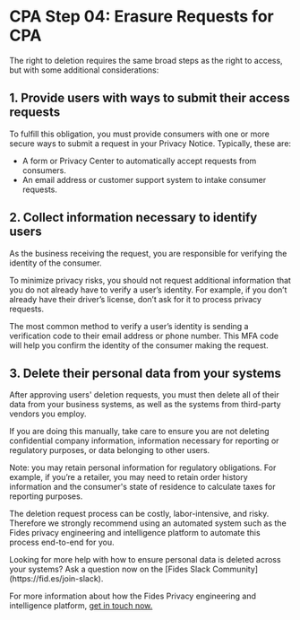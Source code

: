 
# CPA Step 04: Erasure Requests for CPA

The right to deletion requires the same broad steps as the right to access, but with some additional considerations:

## 1. Provide users with ways to submit their access requests
To fulfill this obligation, you must provide consumers with one or more secure ways to submit a request in your Privacy Notice. Typically, these are:

- A form or Privacy Center to automatically accept requests from consumers.
- An email address or customer support system to intake consumer requests.

## 2. Collect information necessary to identify users
As the business receiving the request, you are responsible for verifying the identity of the consumer.

To minimize privacy risks, you should not request additional information that you do not already have to verify a user’s identity. For example, if you don’t already have their driver’s license, don’t ask for it to process privacy requests.

The most common method to verify a user’s identity is sending a verification code to their email address or phone number. This MFA code will help you confirm the identity of the consumer making the request.

## 3. Delete their personal data from your systems
After approving users' deletion requests, you must then delete all of their data from your business systems, as well as the systems from third-party vendors you employ.

If you are doing this manually, take care to ensure you are not deleting confidential company information, information necessary for reporting or regulatory purposes, or data belonging to other users.

Note: you may retain personal information for regulatory obligations. For example, if you’re a retailer, you may need to retain order history information and the consumer's state of residence to calculate taxes for reporting purposes.

The deletion request process can be costly, labor-intensive, and risky. Therefore we strongly recommend using an automated system such as the Fides privacy engineering and intelligence platform to automate this process end-to-end for you.

<Callout emoji="" type="info">
Looking for more help with how to ensure personal data is deleted across your systems? Ask a question now on the [Fides Slack Community](https://fid.es/join-slack).

For more information about how the Fides Privacy engineering and intelligence platform, [get in touch now.](https://ethyca.com/book-demo?utm_source=docs-site)
</Callout>
